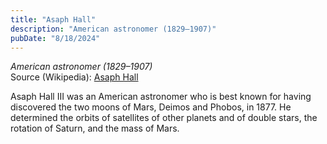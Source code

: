 ```yaml
---
title: "Asaph Hall"
description: "American astronomer (1829–1907)"
pubDate: "8/18/2024"
---
```


*American astronomer (1829–1907)*  
Source (Wikipedia): [Asaph Hall][1]

Asaph Hall III was an American astronomer who is best known for having discovered the two moons of Mars, Deimos and Phobos, in 1877. He determined the orbits of satellites of other planets and of double stars, the rotation of Saturn, and the mass of Mars.

[1]: https://en.wikipedia.org/wiki/Asaph_Hall
